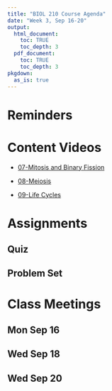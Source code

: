 ```yaml
---
title: "BIOL 210 Course Agenda"
date: "Week 3, Sep 16-20"
output: 
  html_document:
    toc: TRUE
    toc_depth: 3
  pdf_document:
    toc: TRUE
    toc_depth: 3
pkgdown:
  as_is: true
---
```

# Reminders

# Content Videos

* [07-Mitosis and Binary Fission](https://drive.google.com/drive/folders/1TD2Kl1w4XfPaTKH-Rr4jARDMGWi5Oo9J?usp=drive_link)

* [08-Meiosis](https://drive.google.com/drive/folders/1TvZmfIA1FECe-G12ydwEoMESZpo_tm8B?usp=drive_link)

* [09-Life Cycles](https://drive.google.com/drive/folders/1UC1t0dIPKs3H7rpdKZJkI-3wTdJm_cPV?usp=drive_link)

# Assignments

## Quiz
## Problem Set

# Class Meetings

## Mon Sep 16

## Wed Sep 18

## Wed Sep 20

